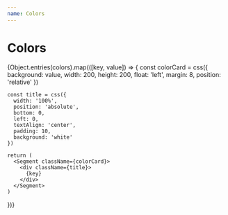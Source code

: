 ```yaml
---
name: Colors
---
```



# Colors

<Playground __code=''>
  {Object.entries(colors).map(([key, value]) => {
    const colorCard = css({
      background: value,
      width: 200,
      height: 200,
      float: 'left',
      margin: 8,
      position: 'relative'
    })

    const title = css({
      width: '100%',
      position: 'absolute',
      bottom: 0,
      left: 0,
      textAlign: 'center',
      padding: 10,
      background: 'white'
    })

    return (
      <Segment className={colorCard}>
        <div className={title}>
          {key}
        </div>
      </Segment>
    )
  })}
</Playground>
